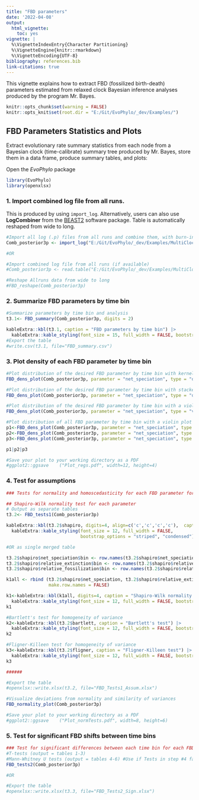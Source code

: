 ```yaml
---
title: "FBD parameters"
date: '2022-04-08'
output:
  html_vignette:
    toc: yes
vignette: |
  %\VignetteIndexEntry{Character Partitioning} 
  %\VignetteEngine{knitr::rmarkdown} 
  %\VignetteEncoding{UTF-8}
bibliography: references.bib
link-citations: true
---
```


This vignette explains how to extract FBD (fossilized birth-death) parameters estimated from relaxed clock Bayesian inference analyses produced by the program Mr. Bayes. 

```r
knitr::opts_chunk$set(warning = FALSE)
knitr::opts_knit$set(root.dir = "E:/Git/EvoPhylo/_dev/Examples/")
```
## FBD Parameters Statistics and Plots

Extract evolutionary rate summary statistics from each node from a Bayesian clock (time-calibrate) summary tree produced by Mr. Bayes, store them in a data frame, produce summary tables, and plots:

Open the *EvoPhylo* package

```r
library(EvoPhylo)
library(openxlsx)
```

### 1. Import combined log file from all runs. 

This is produced by using `import_log`. Alternatively, users can also use **LogCombiner** from the [BEAST2](https://www.beast2.org/beagle-beast-2-in-cluster/index.html) software package. Table is automatically reshaped from wide to long.

```r
#Import all log (.p) files from all runs and combine them, with burn-in = 25% and downsampling to 2.5k trees in each log file
Comb_posterior3p <- import_log("E:/Git/EvoPhylo/_dev/Examples/MultiClockTree/LogFiles3p", burnin = 0.25, downsample = 2500)

#OR

#Import combined log file from all runs (if available)
#Comb_posterior3p <- read.table("E:/Git/EvoPhylo/_dev/Examples/MultiClockTree/3p_CombLog(4runs).p", header = TRUE)

#Reshape Allruns data from wide to long
#FBD_reshape(Comb_posterior3p)
```


### 2. Summarize FBD parameters by time bin
```r
#Summarize parameters by time bin and analysis
t3.1<- FBD_summary(Comb_posterior3p, digits = 2)

kableExtra::kbl(t3.1, caption = "FBD parameters by time bin") |> 
  kableExtra::kable_styling(font_size = 15, full_width = FALSE, bootstrap_options = "striped", "condensed")
#Export the table
#write.csv(t3.1, file="FBD_summary.csv")
```


### 3. Plot density of each FBD parameter by time bin

```r
#Plot distribution of the desired FBD parameter by time bin with kernel density plot
FBD_dens_plot(Comb_posterior3p, parameter = "net_speciation", type = "density", stack = FALSE)
```

```r
#Plot distribution of the desired FBD parameter by time bin with stacked kernel density plot
FBD_dens_plot(Comb_posterior3p, parameter = "net_speciation", type = "density", stack = TRUE)
```

```r
#Plot distribution of the desired FBD parameter by time bin with a violin plot
FBD_dens_plot(Comb_posterior3p, parameter = "net_speciation", type = "violin", stack = FALSE, color = "red")
```
```r
#Plot distribution of all FBD parameter by time bin with a violin plot
p1<-FBD_dens_plot(Comb_posterior3p, parameter = "net_speciation", type = "violin", stack = FALSE, color = "red")
p2<-FBD_dens_plot(Comb_posterior3p, parameter = "net_speciation", type = "violin", stack = FALSE, color = "cyan3")
p3<-FBD_dens_plot(Comb_posterior3p, parameter = "net_speciation", type = "violin", stack = FALSE, color = "green3")

p1|p2|p3

#Save your plot to your working directory as a PDF
#ggplot2::ggsave	("Plot_regs.pdf", width=12, height=4)
```


### 4. Test for assumptions 
```r
### Tests for normality and homoscedasticity for each FBD parameter for all time bins

## Shapiro-Wilk normality test for each parameter 
# Output as separate tables 
t3.2<- FBD_tests1(Comb_posterior3p)

kableExtra::kbl(t3.2$shapiro, digits=4, align=c('c','c','c','c'),  caption = "Shapiro-Wilk normality test ") |> 
  kableExtra::kable_styling(font_size = 12, full_width = FALSE, 
                            bootstrap_options = "striped", "condensed")

#OR as single merged table

t3.2$shapiro$net_speciation$bin <- row.names(t3.2$shapiro$net_speciation)  
t3.2$shapiro$relative_extinction$bin <- row.names(t3.2$shapiro$relative_extinction)  
t3.2$shapiro$relative_fossilization$bin <- row.names(t3.2$shapiro$relative_fossilization)  

k1all <- rbind (t3.2$shapiro$net_speciation, t3.2$shapiro$relative_extinction, t3.2$shapiro$relative_fossilization,
                make.row.names = FALSE)

k1<-kableExtra::kbl(k1all, digits=4, caption = "Shapiro-Wilk normality test ") |> 
  kableExtra::kable_styling(font_size = 12, full_width = FALSE, bootstrap_options = "striped", "condensed")
k1

#Bartlett's test for homogeneity of variance 
k2<-kableExtra::kbl(t3.2$bartlett, caption = "Bartlett's test") |> 
  kableExtra::kable_styling(font_size = 12, full_width = FALSE, bootstrap_options = "striped", "condensed")
k2 

#Fligner-Killeen test for homogeneity of variance 
k3<-kableExtra::kbl(t3.2$fligner, caption = "Fligner-Killeen test") |> 
  kableExtra::kable_styling(font_size = 12, full_width = FALSE, bootstrap_options = "striped", "condensed")
k3

######

#Export the table
#openxlsx::write.xlsx(t3.2, file="FBD_Tests1_Assum.xlsx")

```


```r
#Visualize deviations from normality and similarity of variances
FBD_normality_plot(Comb_posterior3p)

#Save your plot to your working directory as a PDF
#ggplot2::ggsave	("Plot_normTests.pdf", width=8, height=6)
```


### 5. Test for significant FBD shifts between time bins
```r
### Test for significant differences between each time bin for each FBD parameter
#T-tests (output = tables 1-3)
#Mann-Whitney U tests (output = tables 4-6) #Use if Tests in step #4 fail assumptions
FBD_tests2(Comb_posterior3p)

#OR

#Export the table
#openxlsx::write.xlsx(t3.3, file="FBD_Tests2_Sign.xlsx")
```
